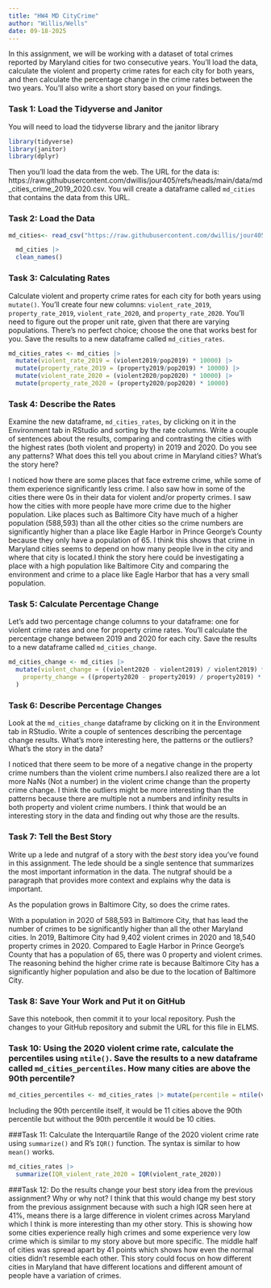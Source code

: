 ```yaml
---
title: "HW4 MD CityCrime"
author: "Willis/Wells"
date: 09-18-2025
---
```


In this assignment, we will be working with a dataset of total crimes reported by Maryland cities for two consecutive years. You'll load the data, calculate the violent and property crime rates for each city for both years, and then calculate the percentage change in the crime rates between the two years. You'll also write a short story based on your findings.

### Task 1: Load the Tidyverse and Janitor

You will need to load the tidyverse library and the janitor library

```r
library(tidyverse)
library(janitor)
library(dplyr)
```

Then you'll load the data from the web. The URL for the data is: https://raw.githubusercontent.com/dwillis/jour405/refs/heads/main/data/md_cities_crime_2019_2020.csv. You will create a dataframe called `md_cities` that contains the data from this URL.

### Task 2: Load the Data

```r
md_cities<- read_csv("https://raw.githubusercontent.com/dwillis/jour405/refs/heads/main/data/md_cities_crime_2019_2020.csv") 

  md_cities |> 
  clean_names()
```
### Task 3: Calculating Rates

Calculate violent and property crime rates for each city for both years using `mutate()`. You'll create four new columns: `violent_rate_2019`, `property_rate_2019`, `violent_rate_2020`, and `property_rate_2020`. You'll need to figure out the proper unit rate, given that there are varying populations. There's no perfect choice; choose the one that works best for you. Save the results to a new dataframe called `md_cities_rates`.

```r
md_cities_rates <- md_cities |>  
  mutate(violent_rate_2019 = (violent2019/pop2019) * 10000) |>
  mutate(property_rate_2019 = (property2019/pop2019) * 10000) |>
  mutate(violent_rate_2020 = (violent2020/pop2020) * 10000) |>
  mutate(property_rate_2020 = (property2020/pop2020) * 10000)
```

### Task 4: Describe the Rates

Examine the new dataframe, `md_cities_rates`, by clicking on it in the Environment tab in RStudio and sorting by the rate columns. Write a couple of sentences about the results, comparing and contrasting the cities with the highest rates (both violent and property) in 2019 and 2020. Do you see any patterns? What does this tell you about crime in Maryland cities? What's the story here?

I noticed how there are some places that face extreme crime, while some of them experience significantly less crime. I also saw how in some of the cities there were 0s in their data for violent and/or property crimes. I saw how the cities with more people have more crime due to the higher population. Like places such as Baltimore City have much of a higher population (588,593) than all the other cities so the crime numbers are significantly higher than a place like Eagle Harbor in Prince George's County because they only have a population of 65. I think this shows that crime in Maryland cities seems to depend on how many people live in the city and where that city is located.I think the story here could be investigating a place with a high population like Baltimore City and comparing the environment and crime to a place like Eagle Harbor that has a very small population.


### Task 5: Calculate Percentage Change

Let's add two percentage change columns to your dataframe: one for violent crime rates and one for property crime rates. You'll calculate the percentage change between 2019 and 2020 for each city. Save the results to a new dataframe called `md_cities_change`.

```r
md_cities_change <- md_cities |>
  mutate(violent_change = ((violent2020 - violent2019) / violent2019) * 100,
    property_change = ((property2020 - property2019) / property2019) * 100
  )
```

### Task 6: Describe Percentage Changes

Look at the `md_cities_change` dataframe by clicking on it in the Environment tab in RStudio. Write a couple of sentences describing the percentage change results. What's more interesting here, the patterns or the outliers? What's the story in the data?

I noticed that there seem to be more of a negative change in the property crime numbers than the violent crime numbers.I also realized there are a lot more NaNs (Not a number) in the violent crime change than the property crime change. I think the outliers might be more interesting than the patterns because there are multiple not a numbers and infinity results in both property and violent crime numbers. I think that would be an interesting story in the data and finding out why those are the results.

### Task 7: Tell the Best Story

Write up a lede and nutgraf of a story with the _best_ story idea you've found in this assignment. The lede should be a single sentence that summarizes the most important information in the data. The nutgraf should be a paragraph that provides more context and explains why the data is important.

As the population grows in Baltimore City, so does the crime rates. 

With a population in 2020 of 588,593 in Baltimore City, that has lead the number of crimes to be significantly higher than all the other Maryland cities. In 2019, Baltimore City had 9,402 violent crimes in 2020 and 18,540 property crimes in 2020. Compared to Eagle Harbor in Prince George's County that has a population of 65, there was 0 property and violent crimes. The reasoning behind the higher crime rate is because Baltimore City has a significantly higher population and also be due to the location of Baltimore City. 

### Task 8: Save Your Work and Put it on GitHub

Save this notebook, then commit it to your local repository. Push the changes to your GitHub repository and submit the URL for this file in ELMS.

### Task 10: Using the 2020 violent crime rate, calculate the percentiles using `ntile()`. Save the results to a new dataframe called `md_cities_percentiles`. How many cities are above the 90th percentile?

```r
md_cities_percentiles <- md_cities_rates |> mutate(percentile = ntile(violent_rate_2020, 100))
```
Including the 90th percentile itself, it would be 11 cities above the 90th percentile but without the 90th percentile it would be 10 cities.

###Task 11: Calculate the Interquartile Range of the 2020 violent crime rate using `summarize()` and R's `IQR()` function. The syntax is similar to how `mean()` works.
```r
md_cities_rates |> 
  summarize(IQR_violent_rate_2020 = IQR(violent_rate_2020))
```
###Task 12: Do the results change your best story idea from the previous assignment? Why or why not?
I think that this would change my best story from the previous assignment because with such a high IQR seen here at 41%, means there is a large difference in violent crimes across Maryland which I think is more interesting than my other story. This is showing how some cities experience really high crimes and some experience very low crime which is similar to my story above but more specific. The middle half of cities was spread apart by 41 points which shows how even the normal cities didn't resemble each other. This story could focus on how different cities in Maryland that have different locations and different amount of people have a variation of crimes. 
